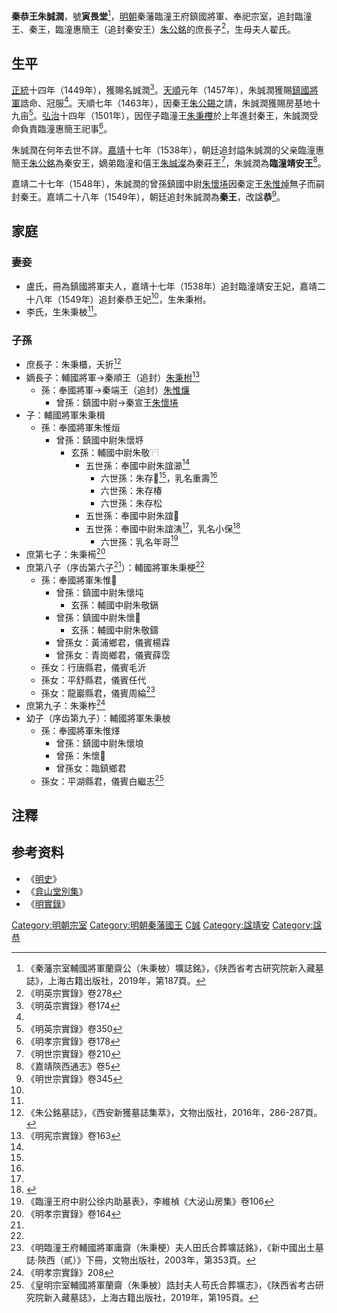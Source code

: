 '''秦恭王朱誠潤'''{{BD|1440年代||16世紀|catIdx=Z朱}}，號'''寅畏堂'''<ref>《秦藩宗室輔國將軍蘭齋公（朱秉柀）壙誌銘》，《陕西省考古研究院新入藏墓誌》，上海古籍出版社，2019年，第187頁。</ref>，[[明朝|明朝]]秦藩臨潼王府鎮國將軍、奉祀宗室，追封臨潼王、秦王，臨潼惠簡王（追封秦安王）[[朱公銘|朱公銘]]的庶長子<ref name=yz278>《明英宗實錄》卷278</ref>，生母夫人翟氏。

==生平==
[[正統_(年號)|正統]]十四年（1449年），獲賜名誠潤<ref>《明英宗實錄》卷174</ref>。[[天順_(明朝)|天順]]元年（1457年），朱誠潤獲賜[[鎮國將軍|鎮國將軍]]誥命、冠服<ref name=yz278/>。天順七年（1463年），因秦王[[朱公錫|朱公錫]]之請，朱誠潤獲賜房基地十九亩<ref>《明英宗實錄》卷350</ref>。[[弘治_(明朝)|弘治]]十四年（1501年），因侄子臨潼王[[朱秉欆|朱秉欆]]於上年進封秦王，朱誠潤受命負責臨潼惠簡王祀事<ref>《明孝宗實錄》卷178</ref>。

朱誠潤在何年去世不詳。[[嘉靖|嘉靖]]十七年（1538年），朝廷追封謚朱誠潤的父亲臨潼惠簡王[[朱公銘|朱公銘]]為秦安王，嫡弟臨潼和僖王[[朱誠澯|朱誠澯]]為秦莊王<ref>《明世宗實錄》卷210</ref>，朱誠潤為'''臨潼靖安王'''<ref>《嘉靖陝西通志》卷5</ref>。

嘉靖二十七年（1548年），朱誠潤的曾孫鎮國中尉[[朱懷埢|朱懷埢]]因秦定王[[朱惟焯|朱惟焯]]無子而嗣封秦王。嘉靖二十八年（1549年），朝廷追封朱誠潤為'''秦王'''，改諡'''恭'''<ref name=s345>《明世宗實錄》卷345</ref>。

==家庭==
===妻妾===
*盧氏，冊為鎮國將軍夫人，嘉靖十七年（1538年）追封臨潼靖安王妃，嘉靖二十八年（1549年）追封秦恭王妃<ref name=s345/>，生朱秉柎。
*李氏，生朱秉柀<ref name=bb/>。

===子孫===
*庶長子：朱秉櫃，夭折<ref>《朱公銘墓誌》，《西安新獲墓誌集萃》，文物出版社，2016年，286-287頁。</ref>
*嫡長子：輔國將軍→秦順王（追封）[[朱秉柎|朱秉柎]]<ref>《明宪宗實錄》卷163</ref>
**孫：奉國將軍→秦端王（追封）[[朱惟燫|朱惟燫]]
***曾孫：鎮國中尉→秦宣王[[朱懷埢|朱懷埢]]
*子：輔國將軍朱秉楫
**孫：奉國將軍朱惟烜
***曾孫：鎮國中尉朱懷垿
****玄孫：輔國中尉朱敬[[File:⿸䤮丶.png|15px]]
*****五世孫：奉國中尉朱誼瀄<ref name=wx/>
******六世孫：朱存𡉿<ref name=nzx/>，乳名重壽<ref name=wx/>
******六世孫：朱存椿
******六世孫：朱存松
*****五世孫：奉國中尉朱誼𣲎
*****五世孫：奉國中尉朱誼洟<ref name=nzx/>，乳名小保<ref name=wx>{{cite web|publisher=浙江大學中國歷代墓誌數據庫|author1=|title=明奉國將軍惟烜配淑人李氏合葬墓誌|url=http://csid.zju.edu.cn/tomb/stone/detail?id=40288b95677977d0016854713d140b08&rubbingId=40288b95677977d0016854713d1f0b09|access-date=2020-07-01|archive-date=2020-07-02|archive-url=https://web.archive.org/web/20200702223933/http://csid.zju.edu.cn/tomb/stone/detail?id=40288b95677977d0016854713d140b08&rubbingId=40288b95677977d0016854713d1f0b09|dead-url=no}}</ref>
******六世孫：乳名年哥<ref name=nzx>《臨潼王府中尉公徐内助墓表》，李維楨《大泌山房集》卷106</ref>
*庶第七子：朱秉槆<ref>《明孝宗實錄》卷164</ref>
*庶第八子（序齿第六子<ref name=bg/>）：輔國將軍朱秉梗<ref name=x208/>
**孫：奉國將軍朱惟𪹧
***曾孫：鎮國中尉朱懷坉
****玄孫：輔國中尉朱敬鎘
***曾孫：鎮國中尉朱懷𡊻
****玄孫：輔國中尉朱敬鑄
***曾孫女：黃浦鄉君，儀賓楊霖
***曾孫女：青崗鄉君，儀賓薛霑
**孫女：行唐縣君，儀賓毛沂
**孫女：平舒縣君，儀賓任代
**孫女：龍巖縣君，儀賓周綸<ref name=bg>《明臨潼王府輔國將軍庸齋（朱秉梗）夫人田氏合葬壙誌銘》，《新中國出土墓誌·陝西（貳）》下冊，文物出版社，2003年，第353頁。</ref>
*庶第九子：朱秉柞<ref name=x208>《明孝宗實錄》208</ref>
*幼子（序齿第九子）：輔國將軍朱秉柀
**孫：奉國將軍朱惟煂
***曾孫：鎮國中尉朱懷埌
***曾孫：朱懷𡏪
***曾孫女：臨鎮鄉君
**孫女：平湖縣君，儀賓白繼志<ref name=bb>《皇明宗室輔國將軍蘭齋（朱秉柀）誥封夫人苟氏合葬壙志》，《陕西省考古研究院新入藏墓誌》，上海古籍出版社，2019年，第195頁。</ref>

==注釋==
{{reflist|2}}

==参考资料==
*《[[明史|明史]]》
*《[[弇山堂別集|弇山堂別集]]》
*《[[明實錄|明實錄]]》

[[Category:明朝宗室|Category:明朝宗室]]
[[Category:明朝秦藩國王|Category:明朝秦藩國王]]
[[Category:朱姓|C誠]]
[[Category:諡靖安|Category:諡靖安]]
[[Category:諡恭|Category:諡恭]]